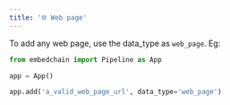```yaml
---
title: '🌐 Web page'
---
```


To add any web page, use the data_type as `web_page`. Eg:

```python
from embedchain import Pipeline as App

app = App()

app.add('a_valid_web_page_url', data_type='web_page')
```
